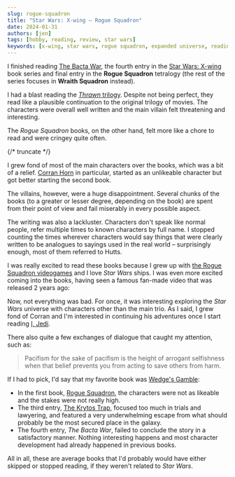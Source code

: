 ```yaml
---
slug: rogue-squadron
title: "Star Wars: X-wing – Rogue Squadron"
date: 2024-01-31
authors: [jen]
tags: [hobby, reading, review, star wars]
keywords: [x-wing, star wars, rogue squadron, expanded universe, reading]
---
```



I finished reading [The Bacta War](https://starwars.fandom.com/wiki/X-Wing:_The_Bacta_War), the fourth entry in the [Star Wars: X-wing](<https://starwars.fandom.com/wiki/Star_Wars:_X-Wing_(novel_series)>) book series and final entry in the **Rogue Squadron** tetralogy (the rest of the series focuses in **Wraith Squadron** instead).

I had a blast reading the [_Thrawn_ trilogy](https://en.wikipedia.org/wiki/Thrawn_trilogy).
Despite not being perfect, they read like a plausible continuation to the original trilogy of movies.
The characters were overall well written and the main villain felt threatening and interesting.

The _Rogue Squadron_ books, on the other hand, felt more like a chore to read and were cringey quite often.

{/* truncate */}

I grew fond of most of the main characters over the books, which was a bit of a relief.
[Corran Horn](https://starwars.fandom.com/wiki/Corran_Horn/Legends) in particular, started as an unlikeable character but got better starting the second book.

The villains, however, were a huge disappointment.
Several chunks of the books (to a greater or lesser degree, depending on the book) are spent from their point of view and fail miserably in every possible aspect.

The writing was also a lackluster.
Characters don't speak like normal people, refer multiple times to known characters by full name.
I stopped counting the times wherever characters would say things that were clearly written to be analogues to sayings used in the real world – surprisingly enough, most of them referred to Hutts.

I was really excited to read these books because I grew up with [the Rogue Squadron videogames](<https://en.wikipedia.org/wiki/Star_Wars:_Rogue_Squadron_(series)>) and I love _Star Wars_ ships.
I was even more excited coming into the books, having seen a famous fan-made video that was released 2 years ago:

<YouTube videoId="urAnFZBx7rE" noCookie={true} />

Now, not everything was bad.
For once, it was interesting exploring the _Star Wars_ universe with characters other than the main trio.
As I said, I grew fond of Corran and I'm interested in continuing his adventures once I start reading [I, Jedi](https://starwars.fandom.com/wiki/I,_Jedi).

There also quite a few exchanges of dialogue that caught my attention, such as:

> Pacifism for the sake of pacifism is the height of arrogant selfishness when that belief prevents you from acting to save others from harm.

If I had to pick, I'd say that my favorite book was [Wedge's Gamble](https://starwars.fandom.com/wiki/X-Wing:_Wedge%27s_Gamble):

- In the first book, [Rogue Squadron](https://starwars.fandom.com/wiki/X-Wing:_Rogue_Squadron), the characters were not as likeable and the stakes were not really high.
- The third entry, [The Krytos Trap](https://starwars.fandom.com/wiki/X-Wing:_The_Krytos_Trap), focused too much in trials and lawyering, and featured a very underwhelming escape from what should probably be the most secured place in the galaxy.
- The fourth entry, _The Bacta War_, failed to conclude the story in a satisfactory manner.
  Nothing interesting happens and most character development had already happened in previous books.

All in all, these are average books that I'd probably would have either skipped or stopped reading, if they weren't related to _Star Wars_.
